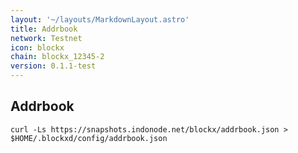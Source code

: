 ```yaml
---
layout: '~/layouts/MarkdownLayout.astro'
title: Addrbook
network: Testnet
icon: blockx
chain: blockx_12345-2
version: 0.1.1-test
---
```

## Addrbook

```
curl -Ls https://snapshots.indonode.net/blockx/addrbook.json > $HOME/.blockxd/config/addrbook.json
```